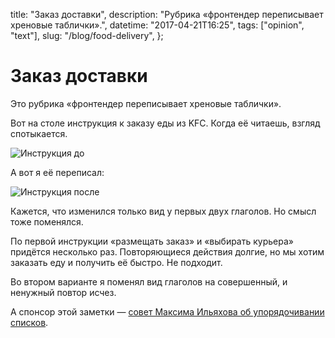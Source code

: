   title: "Заказ доставки",
  description: "Рубрика «фронтендер переписывает хреновые таблички».",
  datetime: "2017-04-21T16:25",
  tags: ["opinion", "text"],
  slug: "/blog/food-delivery",
};

# Заказ доставки

Это рубрика «фронтендер переписывает хреновые таблички».

Вот на столе инструкция к заказу еды из KFC. Когда её читаешь, взгляд спотыкается.

![Инструкция до](/img/blog/kfc-1.jpg)

А вот я её переписал:

![Инструкция после](/img/blog/kfc-2.jpg)

Кажется, что изменился только вид у первых двух глаголов. Но смысл тоже поменялся.

По первой инструкции «размещать заказ» и «выбирать курьера» придётся несколько раз. Повторяющиеся действия долгие, но мы хотим заказать еду и получить её быстро. Не подходит.

Во втором варианте я поменял вид глаголов на совершенный, и ненужный повтор исчез.

А спонсор этой заметки — [совет Максима Ильяхова об упорядочивании списков](https://artgorbunov.ru/bb/soviet/20161211/).
